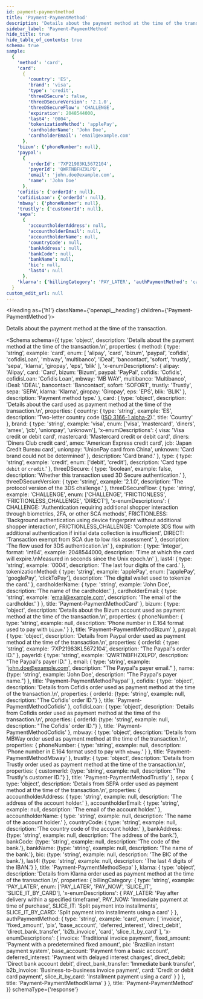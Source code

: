 ```yaml
---
id: payment-paymentmethod
title: 'Payment-PaymentMethod'
description: 'Details about the payment method at the time of the transaction.'
sidebar_label: 'Payment-PaymentMethod'
hide_title: true
hide_table_of_contents: true
schema: true
sample:
  {
    'method': 'card',
    'card':
      {
        'country': 'ES',
        'brand': 'visa',
        'type': 'credit',
        'threeDSecure': false,
        'threeDSecureVersion': '2.1.0',
        'threeDSecureFlow': 'CHALLENGE',
        'expiration': 2048544000,
        'last4': '0004',
        'tokenizationMethod': 'applePay',
        'cardholderName': 'John Doe',
        'cardholderEmail': 'email@example.com'
      },
    'bizum': {'phoneNumber': null},
    'paypal':
      {
        'orderId': '7XP21983KL5672104',
        'payerId': 'QWRTNBFHZXLPD',
        'email': 'john.doe@example.com',
        'name': 'John Doe'
      },
    'cofidis': {'orderId': null},
    'cofidisLoan': {'orderId': null},
    'mbway': {'phoneNumber': null},
    'trustly': {'customerId': null},
    'sepa':
      {
        'accountholderAddress': null,
        'accountholderEmail': null,
        'accountholderName': null,
        'countryCode': null,
        'bankAddress': null,
        'bankCode': null,
        'bankName': null,
        'bic': null,
        'last4': null
      },
    'klarna': {'billingCategory': 'PAY_LATER', 'authPaymentMethod': 'card'}
  }
custom_edit_url: null
---
```



<Heading as={'h1'} className={'openapi__heading'} children={'Payment-PaymentMethod'}></Heading>

Details about the payment method at the time of the transaction.

<Schema
  schema={{
    type: 'object',
    description: 'Details about the payment method at the time of the transaction.\n',
    properties: {
      method: {
        type: 'string',
        example: 'card',
        enum: [
          'alipay',
          'card',
          'bizum',
          'paypal',
          'cofidis',
          'cofidisLoan',
          'mbway',
          'multibanco',
          'iDeal',
          'bancontact',
          'sofort',
          'trustly',
          'sepa',
          'klarna',
          'giropay',
          'eps',
          'blik'
        ],
        'x-enumDescriptions': {
          alipay: 'Alipay',
          card: 'Card',
          bizum: 'Bizum',
          paypal: 'PayPal',
          cofidis: 'Cofidis',
          cofidisLoan: 'Cofidis Loan',
          mbway: 'MB WAY',
          multibanco: 'Multibanco',
          iDeal: 'iDEAL',
          bancontact: 'Bancontact',
          sofort: 'SOFORT',
          trustly: 'Trustly',
          sepa: 'SEPA',
          klarna: 'Klarna',
          giropay: 'Giropay',
          eps: 'EPS',
          blik: 'BLIK'
        },
        description: 'Payment method type.'
      },
      card: {
        type: 'object',
        description:
          'Details about the card used as payment method at the time of the transaction.\n',
        properties: {
          country: {
            type: 'string',
            example: 'ES',
            description:
              'Two-letter country code ([ISO 3166-1 alpha-2](https://en.wikipedia.org/wiki/ISO_3166-1_alpha-2)).',
            title: 'Country'
          },
          brand: {
            type: 'string',
            example: 'visa',
            enum: ['visa', 'mastercard', 'diners', 'amex', 'jcb', 'unionpay', 'unknown'],
            'x-enumDescriptions': {
              visa: 'Visa credit or debit card',
              mastercard: 'Mastercard credit or debit card',
              diners: 'Diners Club credit card',
              amex: 'American Express credit card',
              jcb: 'Japan Credit Bureau card',
              unionpay: 'UnionPay card from China',
              unknown: 'Card brand could not be determined'
            },
            description: 'Card brand.'
          },
          type: {
            type: 'string',
            example: 'credit',
            enum: ['debit', 'credit'],
            description: 'Card type `debit` or `credit`.'
          },
          threeDSecure: {
            type: 'boolean',
            example: false,
            description: 'Whether this transaction used 3D Secure authentication.'
          },
          threeDSecureVersion: {
            type: 'string',
            example: '2.1.0',
            description: 'The protocol version of the 3DS challenge.'
          },
          threeDSecureFlow: {
            type: 'string',
            example: 'CHALLENGE',
            enum: ['CHALLENGE', 'FRICTIONLESS', 'FRICTIONLESS_CHALLENGE', 'DIRECT'],
            'x-enumDescriptions': {
              CHALLENGE:
                'Authentication requiring additional shopper interaction through biometrics, 2FA, or other SCA methods',
              FRICTIONLESS:
                'Background authentication using device fingerprint without additional shopper interaction',
              FRICTIONLESS_CHALLENGE:
                'Complete 3DS flow with additional authentication if initial data collection is insufficient',
              DIRECT: 'Transaction exempt from SCA due to low risk assessment'
            },
            description: 'The flow used for 3DS authentication.\n'
          },
          expiration: {
            type: 'integer',
            format: 'int64',
            example: 2048544000,
            description:
              'Time at which the card will expire.\nMeasured in seconds since the Unix epoch.\n'
          },
          last4: {
            type: 'string',
            example: '0004',
            description: 'The last four digits of the card.'
          },
          tokenizationMethod: {
            type: 'string',
            example: 'applePay',
            enum: ['applePay', 'googlePay', 'clickToPay'],
            description: 'The digital wallet used to tokenize the card.'
          },
          cardholderName: {
            type: 'string',
            example: 'John Doe',
            description: 'The name of the cardholder.'
          },
          cardholderEmail: {
            type: 'string',
            example: 'email@example.com',
            description: 'The email of the cardholder.'
          }
        },
        title: 'Payment-PaymentMethodCard'
      },
      bizum: {
        type: 'object',
        description:
          'Details about the Bizum account used as payment method at the time of the transaction.\n',
        properties: {
          phoneNumber: {
            type: 'string',
            example: null,
            description: 'Phone number in E.164 format used to pay with `bizum`.'
          }
        },
        title: 'Payment-PaymentMethodBizum'
      },
      paypal: {
        type: 'object',
        description:
          'Details from Paypal order used as payment method at the time of the transaction.\n',
        properties: {
          orderId: {
            type: 'string',
            example: '7XP21983KL5672104',
            description: "The Paypal's order ID."
          },
          payerId: {
            type: 'string',
            example: 'QWRTNBFHZXLPD',
            description: "The Paypal's payer ID."
          },
          email: {
            type: 'string',
            example: 'john.doe@example.com',
            description: "The Paypal's payer email."
          },
          name: {type: 'string', example: 'John Doe', description: "The Paypal's payer name."}
        },
        title: 'Payment-PaymentMethodPaypal'
      },
      cofidis: {
        type: 'object',
        description:
          'Details from Cofidis order used as payment method at the time of the transaction.\n',
        properties: {
          orderId: {type: 'string', example: null, description: "The Cofidis' order ID."}
        },
        title: 'Payment-PaymentMethodCofidis'
      },
      cofidisLoan: {
        type: 'object',
        description:
          'Details from Cofidis order used as payment method at the time of the transaction.\n',
        properties: {
          orderId: {type: 'string', example: null, description: "The Cofidis' order ID."}
        },
        title: 'Payment-PaymentMethodCofidis'
      },
      mbway: {
        type: 'object',
        description:
          'Details from MBWay order used as payment method at the time of the transaction.\n',
        properties: {
          phoneNumber: {
            type: 'string',
            example: null,
            description: 'Phone number in E.164 format used to pay with `mbway`.'
          }
        },
        title: 'Payment-PaymentMethodMbway'
      },
      trustly: {
        type: 'object',
        description:
          'Details from Trustly order used as payment method at the time of the transaction.\n',
        properties: {
          customerId: {type: 'string', example: null, description: "The Trustly's customer ID."}
        },
        title: 'Payment-PaymentMethodTrustly'
      },
      sepa: {
        type: 'object',
        description:
          'Details from SEPA order used as payment method at the time of the transaction.\n',
        properties: {
          accountholderAddress: {
            type: 'string',
            example: null,
            description: 'The address of the account holder.'
          },
          accountholderEmail: {
            type: 'string',
            example: null,
            description: 'The email of the account holder.'
          },
          accountholderName: {
            type: 'string',
            example: null,
            description: 'The name of the account holder.'
          },
          countryCode: {
            type: 'string',
            example: null,
            description: 'The country code of the account holder.'
          },
          bankAddress: {type: 'string', example: null, description: 'The address of the bank.'},
          bankCode: {type: 'string', example: null, description: 'The code of the bank.'},
          bankName: {type: 'string', example: null, description: 'The name of the bank.'},
          bic: {type: 'string', example: null, description: 'The BIC of the bank.'},
          last4: {type: 'string', example: null, description: 'The last 4 digits of the IBAN.'}
        },
        title: 'Payment-PaymentMethodSepa'
      },
      klarna: {
        type: 'object',
        description:
          'Details from Klarna order used as payment method at the time of the transaction.\n',
        properties: {
          billingCategory: {
            type: 'string',
            example: 'PAY_LATER',
            enum: ['PAY_LATER', 'PAY_NOW', 'SLICE_IT', 'SLICE_IT_BY_CARD'],
            'x-enumDescriptions': {
              PAY_LATER: 'Pay after delivery within a specified timeframe',
              PAY_NOW: 'Immediate payment at time of purchase',
              SLICE_IT: 'Split payment into installments',
              SLICE_IT_BY_CARD: 'Split payment into installments using a card'
            }
          },
          authPaymentMethod: {
            type: 'string',
            example: 'card',
            enum: [
              'invoice',
              'fixed_amount',
              'pix',
              'base_account',
              'deferred_interest',
              'direct_debit',
              'direct_bank_transfer',
              'b2b_invoice',
              'card',
              'slice_it_by_card'
            ],
            'x-enumDescriptions': {
              invoice: 'Traditional invoice payment',
              fixed_amount: 'Payment with a predetermined fixed amount',
              pix: 'Brazilian instant payment system',
              base_account: 'Payment from a basic account',
              deferred_interest: 'Payment with delayed interest charges',
              direct_debit: 'Direct bank account debit',
              direct_bank_transfer: 'Immediate bank transfer',
              b2b_invoice: 'Business-to-business invoice payment',
              card: 'Credit or debit card payment',
              slice_it_by_card: 'Installment payment using a card'
            }
          }
        },
        title: 'Payment-PaymentMethodKlarna'
      }
    },
    title: 'Payment-PaymentMethod'
  }}
  schemaType={'response'}
></Schema>
